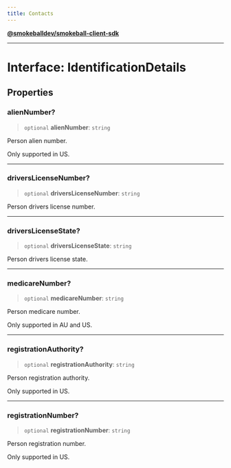 ```yaml
---
title: Contacts
---
```

[**@smokeballdev/smokeball-client-sdk**](../../../../README.md)

***

# Interface: IdentificationDetails

## Properties

### alienNumber?

> `optional` **alienNumber**: `string`

Person alien number.

Only supported in US.

***

### driversLicenseNumber?

> `optional` **driversLicenseNumber**: `string`

Person drivers license number.

***

### driversLicenseState?

> `optional` **driversLicenseState**: `string`

Person drivers license state.

***

### medicareNumber?

> `optional` **medicareNumber**: `string`

Person medicare number.

Only supported in AU and US.

***

### registrationAuthority?

> `optional` **registrationAuthority**: `string`

Person registration authority.

Only supported in US.

***

### registrationNumber?

> `optional` **registrationNumber**: `string`

Person registration number.

Only supported in US.
